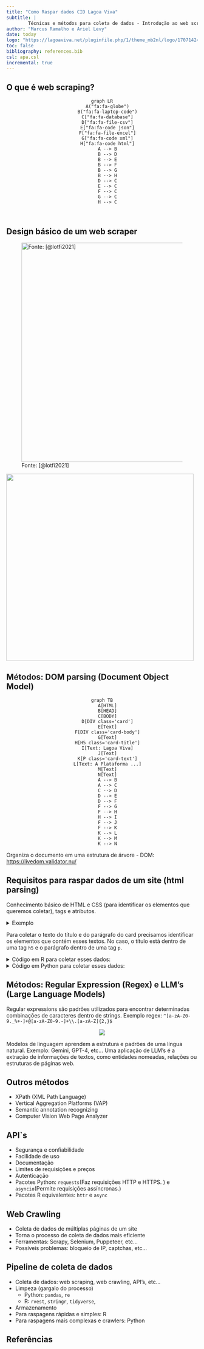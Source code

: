 ```yaml
---
title: "Como Raspar dados CID Lagoa Viva"
subtitle: |
        Técnicas e métodos para coleta de dados - Introdução ao web scraping
author: "Marcus Ramalho e Ariel Levy"
date: today
logo: "https://lagoaviva.net/pluginfile.php/1/theme_mb2nl/logo/1707142444/logo-lagoa-viva-v3.png"
toc: false
bibliography: references.bib
csl: apa.csl
incremental: true
---
```


## O que é web scraping?

<center>
```mermaid

graph LR
    A("fa:fa-globe")
    B("fa:fa-laptop-code")
    C["fa:fa-database"]
    D["fa:fa-file-csv"]
    E["fa:fa-code json"]
    F["fa:fa-file-excel"]
    G["fa:fa-code xml"]
    H["fa:fa-code html"]
    A --> B
    B --> D
    B --> E
    B --> F
    B --> G
    B --> H
    D --> C
    E --> C
    F --> C
    G --> C
    H --> C



```

</center>


## Design básico de um web scraper

![Fonte: [@lotfi2021]](images/paste-1.png){fig-align="center" width="578"}

![](images/paste-2.png){fig-align="center" width="493"}

## Métodos: DOM parsing (Document Object Model)

<center>

```mermaid
graph TB
    A[HTML]
    B[HEAD]
    C[BODY]
    D[DIV class='card']
    E[Text]
    F[DIV class='card-body']
    G[Text]
    H[H5 class='card-title']
    I[Text: Lagoa Viva]
    J[Text]
    K[P class='card-text']
    L[Text: A Plataforma ...]
    M[Text]
    N[Text]
    A --> B
    A --> C
    C --> D
    D --> E
    D --> F
    F --> G
    F --> H
    H --> I
    F --> J
    F --> K
    K --> L
    K --> M
    K --> N
```

</center>

Organiza o documento em uma estrutura de árvore - DOM: <https://livedom.validator.nu/>


## Requisitos para raspar dados de um site (html parsing)

Conhecimento básico de HTML e CSS (para identificar os elementos que queremos coletar), tags e atributos.



<details>

<summary>Exemplo</summary>

```.html
<div class="card">
    <div class="card-body">
        <h5 class="card-title">Lagoa Viva</h5>
        <p class="card-text">A Plataforma Educacional Lagoa Viva possui uma grande inovação para a população de Maricá: o sistema de avaliação e identificação de perfis comportamentais. Vamos entender como isso funciona?</p>
    </div>
</div>
```

</details>

Para coletar o texto do título e do parágrafo do card precisamos identificar os elementos que contém esses textos. No caso, o título está dentro de uma tag `h5` e o parágrafo dentro de uma tag `p`.

<details>

<summary>Código em R para coletar esses dados:</summary>

```r
#| eval: false
#| echo: true
#| code-line-numbers: "1|2|3|4|5|6|7|8|9|10|11"
library(rvest)
html <- "html do card"
webpage <- read_html(html)
title <- webpage %>%
    html_node("h5.card-title") %>%
    html_text(trim = TRUE)
text <- webpage %>%
    html_node("p.card-text") %>%
    html_text(trim = TRUE)

```

</details>

<details>

<summary>Código em Python para coletar esses dados:</summary>

```.python
from bs4 import BeautifulSoup
html = "html do card"
soup = BeautifulSoup(html, 'html.parser')
title = soup.find('h5', class_='card-title').text
text = soup.find('p', class_='card-text').text

```

</details>



## Métodos: Regular Expression (Regex) e LLM's (Large Language Models)

Regular expressions são padrões utilizados para encontrar determinadas combinações de caracteres dentro de strings. Exemplo regex: `^[a-zA-Z0-9._%+-]+@[a-zA-Z0-9.-]+\\.[a-zA-Z]{2,}$`

<center>

![](images/paste-6.png)

</center>

Modelos de linguagem aprendem a estrutura e padrões de uma língua natural. Exemplo: Gemini, GPT-4, etc... Uma aplicação de LLM's é a extração de informações de textos, como entidades nomeadas, relações ou estruturas de páginas web. 

## Outros métodos

- XPath (XML Path Language)
- Vertical Aggregation Platforms (VAP)
- Semantic annotation recognizing
- Computer Vision Web Page Analyzer

## API`s

- Segurança e confiabilidade
- Facilidade de uso
- Documentação
- Limites de requisições e preços
- Autenticação
- Pacotes Python: `requests`(Faz requisições HTTP e HTTPS. ) e `asyncio`(Permite requisições assíncronas.)
- Pacotes R equivalentes: `httr` e `async`


## Web Crawling

- Coleta de dados de múltiplas páginas de um site
- Torna o processo de coleta de dados mais eficiente 
- Ferramentas: Scrapy, Selenium, Puppeteer, etc...
- Possíveis problemas: bloqueio de IP, captchas, etc...

## Pipeline de coleta de dados

- Coleta de dados: web scraping, web crawling, API's, etc...
- Limpeza (gargalo do processo) 
  - Python: `pandas`, `re`
  - R: `rvest`, `stringr`, `tidyverse`, 
- Armazenamento
- Para raspagens rápidas e simples: R 
- Para raspagens mais complexas e crawlers: Python


## Referências
